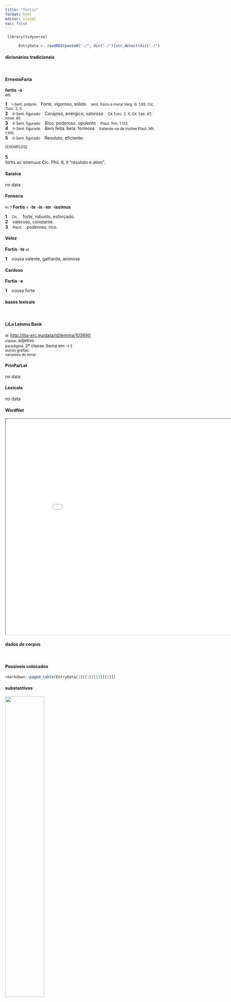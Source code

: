 ```yaml
---
title: "fortis"
format: html
editor: visual
toc: false
---
```



```r
 library(tidyverse) 

      EntryData <- readRDS(paste0("./", dir("./")[str_detect(dir("./"), "_xx102-111-114-116-105-115xx_.rds")]))

```


#### dicionários tradicionais

&emsp;




::: panel-tabset

#### ErnestoFaria

<b>fortis</b> <b>-e</b> <br> <small>adj.</small> <br> <small></small>   <p> <b>1</b> &ensp; <small>I-Sent. próprio</small> &ensp; Forte, vigoroso, sólido &ensp; <small>sent. físico e moral Verg. G. 1,65; Cíc. Tusc. 2, II.</small> <br> <b>2</b> &ensp; <small>II-Sent. figurado</small> &ensp; Corajoso, enérgico, valoroso &ensp; <small>Ck Tusc. 2. II; Ck. Lae. 47; Amer. 85.</small> <br> <b>3</b> &ensp; <small>II-Sent. figurado</small> &ensp; Rico. poderoso. opulento &ensp; <small>Plaut. Trin. 1.123.</small> <br> <b>4</b> &ensp; <small>II-Sent. figurado</small> &ensp; Bem feita. bela. formosa &ensp; <small>tratando-se de mulher Plaut. Mil. 1.106.</small> <br> <b>5</b> &ensp; <small>II-Sent. figurado</small> &ensp; Resoluto, eficiente: &ensp; <small></small> </p>   <p><small>[EXEMPLOS]</small><br> <br><b>5</b><br>fortis ac strenuus Cíc. Phil. 8, II “resoluto e ativo”. </p>




#### Saraiva

no data




#### Fonseca

<small>m. f</small> <b>Fortis</b> <small>n</small> -<b>te</b> -<b>is</b> -<b>ior</b> -<b>issimus</b>   <p> <b>1</b> &ensp; <small>Cic.</small> &ensp; forte, robusto, esforçado. <br> <b>2</b> &ensp; valeroso, constante. <br> <b>3</b> &ensp; <small>Plaut.</small> &ensp; poderoso, rico. </p>




#### Velez

<b>Fortis</b> -<b>te</b> <small>et</small>   <p> <b>1</b> &ensp; cousa valente, galharda, animosa </p>




#### Cardoso

<b>Fortis</b> -<b>e</b>   <p> <b>1</b> &ensp; cousa forte </p>


:::



#### bases lexicais

&emsp;






::: panel-tabset

#### LiLa Lemma Bank

<small> id: </small> <a href=' http://lila-erc.eu/data/id/lemma/103690 ' target="_blank"> http://lila-erc.eu/data/id/lemma/103690 </a> <br>
<small> classe: </small> adjetivo    <br>
<small> paradigma: </small> 2ª classe (tema em -i-) <br>
<small> outras grafias: </small>  <br>
<small> variantes do lema: </small>  <br>





#### PrinParLat

no data




#### Lexicala

no data




#### WordNet

<iframe width='900' height='700' src='Media/Tree__xx102-111-114-116-105-115xx__sem_type_lexemes_pt.html'>

</iframe>


:::



#### dados de corpus

&emsp;




::: panel-tabset

#### Possíveis colocados

```r

rmarkdown::paged_table(EntryData[1][[1]][13][[1]])

```


#### substantivos

![](./Media/wordcloud__xx102-111-114-116-105-115xx__BY_collocate_scoreSUBST.webp){width=50% fig-alt='This chart plots collocate by scoreSUBST, for the headword fortis here are all the values plotted: collocate: uir; scoreSUBST: 5. collocate: ciuis; scoreSUBST: 2. collocate: atque; scoreSUBST: 0. collocate: miles; scoreSUBST: 2. collocate: quisque; scoreSUBST: 0. collocate: et; scoreSUBST: 0'}




#### adjetivos

![](./Media/wordcloud__xx102-111-114-116-105-115xx__BY_collocate_scoreADJ.webp){width=50% fig-alt='This chart plots collocate by scoreADJ, for the headword fortis here are all the values plotted: collocate: uir; scoreADJ: 0. collocate: ciuis; scoreADJ: 0. collocate: atque; scoreADJ: 0. collocate: miles; scoreADJ: 0. collocate: quisque; scoreADJ: 0. collocate: et; scoreADJ: 0'}




#### verbos

![](./Media/wordcloud__xx102-111-114-116-105-115xx__BY_collocate_scoreVERBO.webp){width=50% fig-alt='This chart plots collocate by scoreVERBO, for the headword fortis here are all the values plotted: collocate: uir; scoreVERBO: 0. collocate: ciuis; scoreVERBO: 0. collocate: atque; scoreVERBO: 0. collocate: miles; scoreVERBO: 0. collocate: quisque; scoreVERBO: 0. collocate: et; scoreVERBO: 0'}




#### advérbios

![](./Media/wordcloud__xx102-111-114-116-105-115xx__BY_collocate_scoreADV.webp){width=50% fig-alt='This chart plots collocate by scoreADV, for the headword fortis here are all the values plotted: collocate: uir; scoreADV: 0. collocate: ciuis; scoreADV: 0. collocate: atque; scoreADV: 0. collocate: miles; scoreADV: 0. collocate: quisque; scoreADV: 0. collocate: et; scoreADV: 0'}




#### preposições e conjunções

![](./Media/wordcloud__xx102-111-114-116-105-115xx__BY_collocate_scoreFUNC.webp){width=50% fig-alt='This chart plots collocate by scoreFUNC, for the headword fortis here are all the values plotted: collocate: uir; scoreFUNC: 0. collocate: ciuis; scoreFUNC: 0. collocate: atque; scoreFUNC: 0. collocate: miles; scoreFUNC: 0. collocate: quisque; scoreFUNC: 0. collocate: et; scoreFUNC: 0'}


:::



::: panel-tabset

#### ExemplosTraduzidos

<p> ignaua <b>fortes</b> fata consument uiros <br> <small> Sen.Ag.518 <br> Fados covardes vão acabar com valorosos varões? <small> [JDD] </small> </small> </p>
; <p> ecce uir <b>fortis</b> ac strenuus <br> <small> Sen.Ep.9.19 <br> Eis aí um homem forte e valoroso! <small> [JDD] </small> </small> </p>
; <p> ignis aurum probat miseria <b>fortes</b> uiros <br> <small> Sen.Prov.5.10 <br> O fogo põe à prova o ouro, a desgraça, os homens fortes. <small> [JDD] </small> </small> </p>
; <p> equi <b>fortis</b> et uictoris senectuti comparat suam <br> <small> Cic.Sen.14 <br> Ele compara a sua com a velhice de um cavalo forte e vitorioso. <small> [JDD] </small> </small> </p>
; <p> etenim Mars ipse ex acie <b>fortissimum</b> quemque pignerari solet <br> <small> Cic.Phil.14.32.5 <br> Pois o próprio Marte costuma tomar da batalha como prenda os mais corajosos. <small> [JDD] </small> </small> </p>
; <p> quis M. Scaurum hominem grauissimum ciuem egregium <b>fortissimum</b> senatorem a Q. Maximo <br> <small> Cic.Mur.36 <br> Quem [pensou] que Marco Escauro, homem seriíssimo, notável cidadão, valorosíssimo senador, [pudesse ser vencido] por Quinto Máximo? <small> [JDD] </small> </small> </p>
; <p> est autem fidei pietatisque nostrae declarare <b>fortissimis</b> militibus quam memores simus quamque grati <br> <small> Cic.Phil.14.29.4 <br> É, por outro lado, próprio de nossa lealdade e afeto declarar aos valorosíssimos soldados quão lembrados e quão gratos estamos. <small> [JDD] </small> </small> </p>





#### Frequência por autor

![](./Media/barchart__xx102-111-114-116-105-115xx__lemma_BY_author_Frequencies.webp){width=50% fig-alt='This charts plots the frequency of lemma by author_Frequencies. The Vergilius subcorpus registers the highest normalized frequency, with the value of 19.31 and an absolute frequency of 10. The Cicero subcorpus follows, with a normalized frequency of 8.97 and an absolute frequency of 144. the subcorpus with the least normalized frequency is Suetonius with the normalized value of 0 and an absolute freqeuncy of 0. here are all the values: subcorpus: Caesar ; normalized frequency: 8 ; absolute frequency: 3.0213762368759. subcorpus: Cicero ; normalized frequency: 144 ; absolute frequency: 8.97062121551918. subcorpus: Horatius ; normalized frequency: 9 ; absolute frequency: 7.99218541870171. subcorpus: Ovidius ; normalized frequency: 2 ; absolute frequency: 3.43170899107756. subcorpus: Phaedrus ; normalized frequency: 3 ; absolute frequency: 4.5544253833308. subcorpus: Sallustius ; normalized frequency: 8 ; absolute frequency: 7.42046192375475. subcorpus: Seneca ; normalized frequency: 41 ; absolute frequency: 7.65196618204214. subcorpus: Suetonius ; normalized frequency: 0 ; absolute frequency: 0. subcorpus: Tacitus ; normalized frequency: 0 ; absolute frequency: 0. subcorpus: Vergilius ; normalized frequency: 10 ; absolute frequency: 19.3050193050193. subcorpus: Hieronymus ; normalized frequency: 3 ; absolute frequency: 6.74005841383959'}




#### Frequência por gênero

![](./Media/barchart__xx102-111-114-116-105-115xx__lemma_BY_genre_Frequencies.webp){width=50% fig-alt='This charts plots the frequency of lemma by genre_Frequencies. The Poesia.épica subcorpus registers the highest normalized frequency, with the value of 19.31 and an absolute frequency of 10. The Prosa.oratória subcorpus follows, with a normalized frequency of 12.58 and an absolute frequency of 131. the subcorpus with the least normalized frequency is Prosa.epistolográfica with the normalized value of 1.85 and an absolute freqeuncy of 7. here are all the values: subcorpus: Prosa.histórica ; normalized frequency: 16 ; absolute frequency: 3.89493415126951. subcorpus: Prosa.filosófica ; normalized frequency: 42 ; absolute frequency: 6.91916113408346. subcorpus: Prosa.oratória ; normalized frequency: 131 ; absolute frequency: 12.5776501877046. subcorpus: Prosa.epistolográfica ; normalized frequency: 7 ; absolute frequency: 1.85484512043244. subcorpus: Poesia.lírica ; normalized frequency: 10 ; absolute frequency: 8.4125515268781. subcorpus: Poesia.didática ; normalized frequency: 4 ; absolute frequency: 3.39299346848757. subcorpus: Poesia.trágica ; normalized frequency: 5 ; absolute frequency: 4.34329395413482. subcorpus: Poesia.épica ; normalized frequency: 10 ; absolute frequency: 19.3050193050193. subcorpus: Prosa.ficcional ; normalized frequency: 3 ; absolute frequency: 6.74005841383959'}




#### Frequência por século

![](./Media/barchart__xx102-111-114-116-105-115xx__lemma_BY_period_Frequencies.webp){width=50% fig-alt='This charts plots the frequency of lemma by period_Frequencies. The I.a.C. subcorpus registers the highest normalized frequency, with the value of 8.38 and an absolute frequency of 180. The I.a.C. subcorpus follows, with a normalized frequency of 8.38 and an absolute frequency of 180. the subcorpus with the least normalized frequency is II.d.C. with the normalized value of 0 and an absolute freqeuncy of 0. here are all the values: subcorpus: I.a.C. ; normalized frequency: 180 ; absolute frequency: 8.37793809634629. subcorpus: I.d.C. ; normalized frequency: 45 ; absolute frequency: 6.88389169343736. subcorpus: II.d.C. ; normalized frequency: 0 ; absolute frequency: 0. subcorpus: IV.d.C. ; normalized frequency: 3 ; absolute frequency: 6.74005841383959'}


:::


